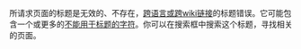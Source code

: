 所请求页面的标题是无效的、不存在，[[Wikipedia:跨语言链接|跨语言或跨wiki链接]]的标题错误。它可能包含一个或更多的[[Wikipedia:命名常规_(技术限制)|不能用于标题的字符]]。你可以在搜索框中搜索这个标题，寻找相关的页面。
